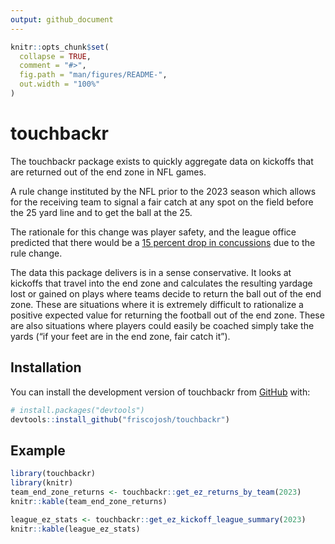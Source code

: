 ```yaml
---
output: github_document
---
```


<!-- README.md is generated from README.Rmd. Please edit that file -->

```r
knitr::opts_chunk$set(
  collapse = TRUE,
  comment = "#>",
  fig.path = "man/figures/README-",
  out.width = "100%"
)
```

# touchbackr

<!-- badges: start -->
<!-- badges: end -->

The touchbackr package exists to quickly aggregate data on kickoffs that are returned out of the end zone in NFL games. 

A rule change instituted by the NFL prior to the 2023 season which allows for the receiving team to signal a fair catch at any spot on the field before the 25 yard line and to get the ball at the 25.

The rationale for this change was player safety, and the league office predicted that there would be a [15 percent drop in concussions](https://twitter.com/judybattista/status/1661036967599960068?s=20) due to the rule change.

The data this package delivers is in a sense conservative. It looks at kickoffs that travel into the end zone and calculates the resulting yardage lost or gained on plays where teams decide to return the ball out of the end zone. These are situations where it is extremely difficult to rationalize a positive expected value for returning the football out of the end zone. These are also situations where players could easily be coached simply take the yards ("if your feet are in the end zone, fair catch it").

## Installation

You can install the development version of touchbackr from [GitHub](https://github.com/) with:

``` r
# install.packages("devtools")
devtools::install_github("friscojosh/touchbackr")
```

## Example

```r
library(touchbackr)
library(knitr)
team_end_zone_returns <- touchbackr::get_ez_returns_by_team(2023)
knitr::kable(team_end_zone_returns)
```

```r
league_ez_stats <- touchbackr::get_ez_kickoff_league_summary(2023)
knitr::kable(league_ez_stats)
```
